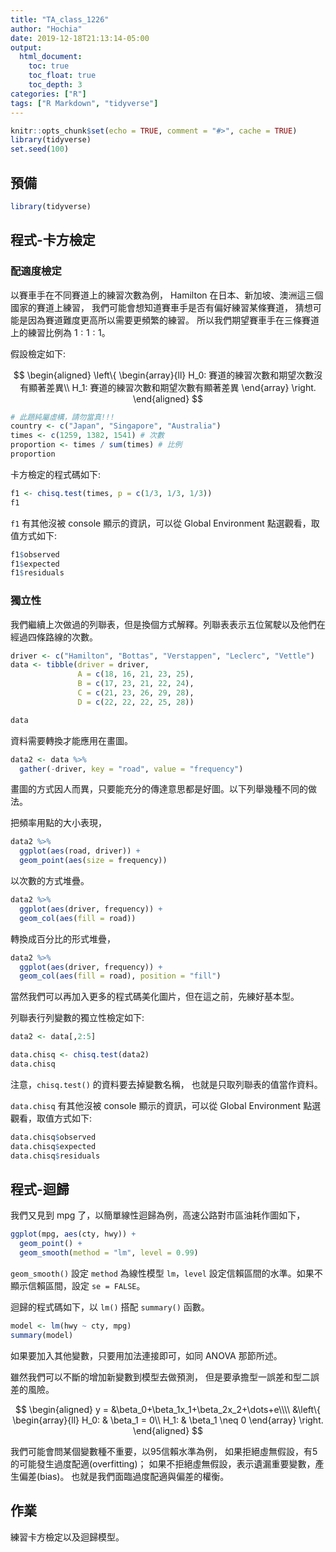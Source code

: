 ```yaml
---
title: "TA_class_1226"
author: "Hochia"
date: 2019-12-18T21:13:14-05:00
output: 
  html_document:
    toc: true
    toc_float: true
    toc_depth: 3
categories: ["R"]
tags: ["R Markdown", "tidyverse"]
---
```


```r
knitr::opts_chunk$set(echo = TRUE, comment = "#>", cache = TRUE)
library(tidyverse)
set.seed(100)
```

## 預備

```r
library(tidyverse)
```

## 程式-卡方檢定

### 配適度檢定

以賽車手在不同賽道上的練習次數為例，
Hamilton 在日本、新加坡、澳洲這三個國家的賽道上練習，
我們可能會想知道賽車手是否有偏好練習某條賽道，
猜想可能是因為賽道難度更高所以需要更頻繁的練習。
所以我們期望賽車手在三條賽道上的練習比例為 $1:1:1$。

假設檢定如下:

$$
\begin{aligned} 
\left\{ \begin{array}{ll} 
H_0: 賽道的練習次數和期望次數沒有顯著差異\\
H_1: 賽道的練習次數和期望次數有顯著差異
\end{array} \right.
\end{aligned}
$$

```r
# 此題純屬虛構，請勿當真!!!
country <- c("Japan", "Singapore", "Australia")
times <- c(1259, 1382, 1541) # 次數
proportion <- times / sum(times) # 比例
proportion
```

卡方檢定的程式碼如下:

```r
f1 <- chisq.test(times, p = c(1/3, 1/3, 1/3))
f1
```

`f1` 有其他沒被 console 顯示的資訊，可以從 Global Environment 點選觀看，取值方式如下:

```r
f1$observed
f1$expected
f1$residuals
```

### 獨立性

我們繼續上次做過的列聯表，但是換個方式解釋。列聯表表示五位駕駛以及他們在經過四條路線的次數。

```r
driver <- c("Hamilton", "Bottas", "Verstappen", "Leclerc", "Vettle")
data <- tibble(driver = driver,
               A = c(18, 16, 21, 23, 25),
               B = c(17, 23, 21, 22, 24),
               C = c(21, 23, 26, 29, 28),
               D = c(22, 22, 22, 25, 28))

data
```

資料需要轉換才能應用在畫圖。

```r
data2 <- data %>%
  gather(-driver, key = "road", value = "frequency") 
```

畫圖的方式因人而異，只要能充分的傳達意思都是好圖。以下列舉幾種不同的做法。

把頻率用點的大小表現，

```r
data2 %>%
  ggplot(aes(road, driver)) + 
  geom_point(aes(size = frequency))
```

以次數的方式堆疊。

```r
data2 %>%
  ggplot(aes(driver, frequency)) + 
  geom_col(aes(fill = road))
```

轉換成百分比的形式堆疊，

```r
data2 %>%
  ggplot(aes(driver, frequency)) + 
  geom_col(aes(fill = road), position = "fill")
```

當然我們可以再加入更多的程式碼美化圖片，但在這之前，先練好基本型。

列聯表行列變數的獨立性檢定如下:

```r
data2 <- data[,2:5]

data.chisq <- chisq.test(data2)
data.chisq
```

注意，`chisq.test()` 的資料要去掉變數名稱，
也就是只取列聯表的值當作資料。

`data.chisq` 有其他沒被 console 顯示的資訊，可以從 Global Environment 點選觀看，取值方式如下:

```r
data.chisq$observed
data.chisq$expected
data.chisq$residuals
```

## 程式-迴歸

我們又見到 mpg 了，以簡單線性迴歸為例，高速公路對市區油耗作圖如下，

```r
ggplot(mpg, aes(cty, hwy)) +
  geom_point() +
  geom_smooth(method = "lm", level = 0.99)
```

`geom_smooth()` 設定 `method` 為線性模型 `lm`，`level` 設定信賴區間的水準。如果不顯示信賴區間，設定 `se = FALSE`。

迴歸的程式碼如下，以 `lm()` 搭配 `summary()` 函數。

```r
model <- lm(hwy ~ cty, mpg)
summary(model)
```

如果要加入其他變數，只要用加法連接即可，如同 ANOVA 那節所述。

雖然我們可以不斷的增加新變數到模型去做預測，
但是要承擔型一誤差和型二誤差的風險。

$$
\begin{aligned} 
y = &\beta_0+\beta_1x_1+\beta_2x_2+\dots+e\\\\
&\left\{ \begin{array}{ll} 
H_0: & \beta_1 = 0\\
H_1: & \beta_1 \neq 0
\end{array} \right.
\end{aligned}
$$

我們可能會問某個變數種不重要，以$95%$信賴水準為例，
如果拒絕虛無假設，有$5%$的可能發生過度配適(overfitting)；
如果不拒絕虛無假設，表示遺漏重要變數，產生偏差(bias)。
也就是我們面臨過度配適與偏差的權衡。

## 作業

練習卡方檢定以及迴歸模型。















